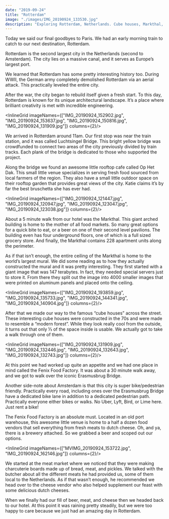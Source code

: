 ```yaml
---
date: "2019-09-24"
title: "Rotterdam"
image: "./images/IMG_20190924_133530.jpg"
description: "Exploring Rotterdam, Netherlands. Cube houses, Markthal, and Fenix Food Factory"
---
```



Today we said our final goodbyes to Paris. We had an early morning train to catch to our next destination, Rotterdam.

Rotterdam is the second largest city in the Netherlands (second to Amsterdam). The city lies on a massive canal, and it serves as Europe’s largest port.

We learned that Rotterdam has some pretty interesting history too. During WWII, the German army completely demolished Rotterdam via an aerial attack. This practically leveled the entire city.

<InlineImage imageName="bombings.jpg"/>

After the war, the city began to rebuild itself given a fresh start. To this day, Rotterdam is known for its unique architectural landscape. It’s a place where brilliant creativity is met with incredible engineering.

<InlineGrid imageNames={["IMG_20190924_152902.jpg", "IMG_20190924_153637.jpg", "IMG_20190924_150816.jpg", "IMG_20190924_131909.jpg"]} columns={2}/>

We arrived in Rotterdam around 11am. Our first stop was near the train station, and it was called Luchtsingel Bridge. This bright yellow bridge was crowdfunded to connect two areas of the city previously divided by train tracks. Each plank of the bridge is dedicated to those who supported the project.

<ImageTrifecta topImageName="IMG_20190924_112806.jpg" bottomImageName="MVIMG_20190924_113940.jpg" portraitImageName="MVIMG_20190924_113226.jpg"/>

Along the bridge we found an awesome little rooftop cafe called Op Het Dak. This small little venue specializes in serving fresh food sourced from local farmers of the region. They also have a small little outdoor space on their rooftop garden that provides great views of the city. Katie claims it’s by far the best bruschetta she has ever had.

<InlineGrid imageNames={["IMG_20190924_121447.jpg", "IMG_20190924_120947.jpg", "IMG_20190924_123047.jpg", "IMG_20190924_123038.jpg"]} columns={2}/>

About a 5 minute walk from our hotel was the Markthal. This giant arched building is home to the mother of all food markets. So many great options for a quick bite to eat, or a beer on one of their second level pavilions. The building even has four underground floors, one of which is a full sized grocery store. And finally, the Markthal contains 228 apartment units along the perimeter.

<InlineImage imageName="MVIMG_20190924_135433.jpg"/>

As if that isn’t enough, the entire ceiling of the Markthal is home to the world’s largest mural. We did some reading as to how they actually constructed the mural and it was pretty interesting. They first started with a giant image that was 147 terabytes. In fact, they needed special servers just to store it. From there they split out the image into 4000 smaller images that were printed on aluminum panels and placed onto the ceiling.

<InlineGrid imageNames={["IMG_20190924_193859.jpg", "IMG_20190924_135733.jpg", "IMG_20190924_144341.jpg", "IMG_20190924_140904.jpg"]} columns={2}/>

After that we made our way to the famous “cube houses” across the street. These interesting cube houses were constructed in the 70s and were made to resemble a “modern forest”. While they look really cool from the outside, it turns out that only ⅓ of the space inside is usable. We actually got to take a walk through one of them.

<InlineGrid imageNames={["IMG_20190924_131909.jpg", "IMG_20190924_132446.jpg", "IMG_20190924_132643.jpg", "IMG_20190924_132743.jpg"]} columns={2}/>

At this point we had worked up quite an appetite and we had one place in mind called the Fenix Food Factory. It was about a 30 minute walk away, and we got to walk over the iconic Erasmusbrug Bridge.

<InlineImage imageName="IMG_20190924_151222.jpg"/>

Another side-note about Amsterdam is that this city is super bike/pedestrian friendly. Practically every road, including ones over the Erasmusbrug Bridge have a dedicated bike lane in addition to a dedicated pedestrian path. Practically everyone either bikes or walks. No Uber, Lyft, Bird, or Lime here. Just rent a bike!

The Fenix Food Factory is an absolute must. Located in an old port warehouse, this awesome little venue is home to a half a dozen food vendors that sell everything from fresh meats to dutch cheese. Oh, and ya, there is a brewery attached. So we grabbed a beer and scoped out our options.

<InlineGrid imageNames={["MVIMG_20190924_153722.jpg", "IMG_20190924_162146.jpg"]} columns={2}/>

We started at the meat market where we noticed that they were making charcuterie boards made up of bread, meat, and pickles. We talked with the butcher about all the different meats he had provided us, some of them local to the Netherlands. As if that wasn’t enough, he recommended we head over to the cheese vendor who also helped supplement our feast with some delicious dutch cheeses.

<InlineImage imageName="IMG_20190924_155307.jpg"/>

When we finally had our fill of beer, meat, and cheese then we headed back to our hotel. At this point it was raining pretty steadily, but we were too happy to care because we just had an amazing day in Rotterdam.

<InlineImage imageName="IMG_20190924_182259.jpg"/>